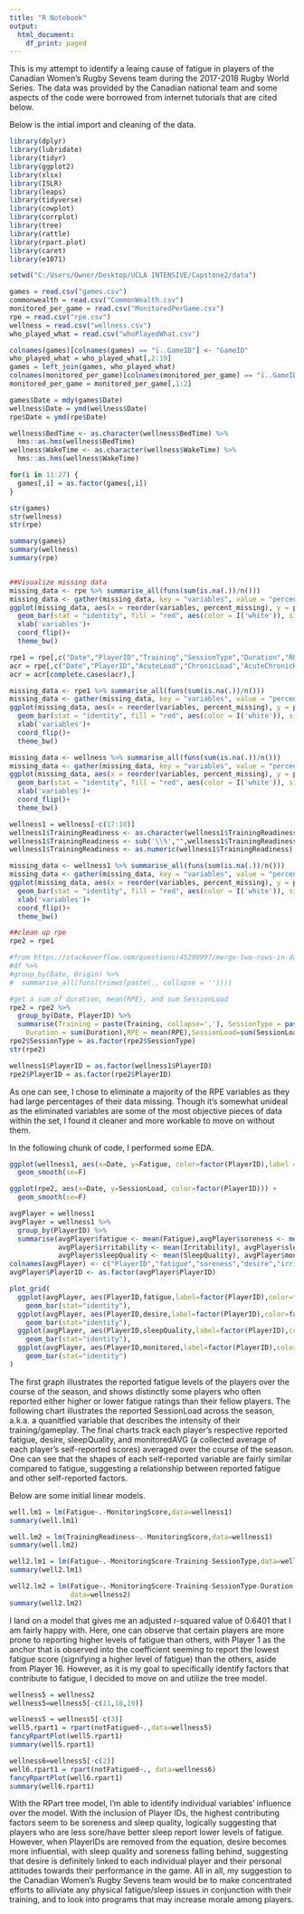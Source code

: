 ---
title: "R Notebook"
output:
  html_document:
    df_print: paged
---

This is my attempt to identify a leaing cause of fatigue in players of the Canadian Women's Rugby Sevens team during the 2017-2018 Rugby World Series. The data was provided by the Canadian national team and some aspects of the code were borrowed from internet tutorials that are cited below.

Below is the intial import and cleaning of the data.

```{r}
library(dplyr)
library(lubridate)
library(tidyr)
library(ggplot2)
library(xlsx)
library(ISLR)
library(leaps)
library(tidyverse)
library(cowplot)
library(corrplot)
library(tree)
library(rattle)
library(rpart.plot)
library(caret)
library(e1071)

setwd("C:/Users/Owner/Desktop/UCLA INTENSIVE/Capstone2/data")

games = read.csv("games.csv")
commonwealth = read.csv("CommonWealth.csv")
monitored_per_game = read.csv("MonitoredPerGame.csv")
rpe = read.csv("rpe.csv")
wellness = read.csv("wellness.csv")
who_played_what = read.csv("whoPlayedWhat.csv")

colnames(games)[colnames(games) == "ï..GameID"] <- "GameID"
who_played_what = who_played_what[,2:19]
games = left_join(games, who_played_what)
colnames(monitored_per_game)[colnames(monitored_per_game) == "ï..GameID"] <- "GameID"
monitored_per_game = monitored_per_game[,1:2]

games$Date = mdy(games$Date)
wellness$Date = ymd(wellness$Date)
rpe$Date = ymd(rpe$Date)

wellness$BedTime <- as.character(wellness$BedTime) %>%
  hms::as.hms(wellness$BedTime)
wellness$WakeTime <- as.character(wellness$WakeTime) %>%
  hms::as.hms(wellness$WakeTime)

for(i in 11:27) {
  games[,i] = as.factor(games[,i])
}

str(games)
str(wellness)
str(rpe)

summary(games)
summary(wellness)
summary(rpe)


##Visualize missing data
missing_data <- rpe %>% summarise_all(funs(sum(is.na(.))/n()))
missing_data <- gather(missing_data, key = "variables", value = "percent_missing")
ggplot(missing_data, aes(x = reorder(variables, percent_missing), y = percent_missing)) +
  geom_bar(stat = "identity", fill = "red", aes(color = I('white')), size = 0.3)+
  xlab('variables')+
  coord_flip()+ 
  theme_bw()

rpe1 = rpe[,c("Date","PlayerID","Training","SessionType","Duration","RPE","SessionLoad")]
acr = rpe[,c("Date","PlayerID","AcuteLoad","ChronicLoad","AcuteChronicRatio")]
acr = acr[complete.cases(acr),]

missing_data <- rpe1 %>% summarise_all(funs(sum(is.na(.))/n()))
missing_data <- gather(missing_data, key = "variables", value = "percent_missing")
ggplot(missing_data, aes(x = reorder(variables, percent_missing), y = percent_missing)) +
  geom_bar(stat = "identity", fill = "red", aes(color = I('white')), size = 0.3)+
  xlab('variables')+
  coord_flip()+ 
  theme_bw()

missing_data <- wellness %>% summarise_all(funs(sum(is.na(.))/n()))
missing_data <- gather(missing_data, key = "variables", value = "percent_missing")
ggplot(missing_data, aes(x = reorder(variables, percent_missing), y = percent_missing)) +
  geom_bar(stat = "identity", fill = "red", aes(color = I('white')), size = 0.3)+
  xlab('variables')+
  coord_flip()+ 
  theme_bw()

wellness1 = wellness[-c(17:18)]
wellness1$TrainingReadiness <- as.character(wellness1$TrainingReadiness)
wellness1$TrainingReadiness <- sub('\\%',"",wellness1$TrainingReadiness)
wellness1$TrainingReadiness <- as.numeric(wellness1$TrainingReadiness)

missing_data <- wellness1 %>% summarise_all(funs(sum(is.na(.))/n()))
missing_data <- gather(missing_data, key = "variables", value = "percent_missing")
ggplot(missing_data, aes(x = reorder(variables, percent_missing), y = percent_missing)) +
  geom_bar(stat = "identity", fill = "red", aes(color = I('white')), size = 0.3)+
  xlab('variables')+
  coord_flip()+ 
  theme_bw()

##clean up rpe
rpe2 = rpe1

#from https://stackoverflow.com/questions/45298997/merge-two-rows-in-data-frame
#df %>% 
#group_by(Date, Origin) %>% 
#  summarise_all(funs(trimws(paste(., collapse = ''))))

#get a sum of duration, mean(RPE), and sum SessionLoad
rpe2 = rpe2 %>% 
  group_by(Date, PlayerID) %>%
  summarise(Training = paste(Training, collapse=','), SessionType = paste(SessionType, collapse=', '),
    Duration = sum(Duration),RPE = mean(RPE),SessionLoad=sum(SessionLoad)) 
rpe2$SessionType = as.factor(rpe2$SessionType)
str(rpe2)

wellness1$PlayerID = as.factor(wellness1$PlayerID)
rpe2$PlayerID = as.factor(rpe2$PlayerID)
```

As one can see, I chose to eliminate a majority of the RPE variables as they had large percentages of their data missing. Though it's somewhat unideal as the eliminated variables are some of the most objective pieces of data within the set, I found it cleaner and more workable to move on without them.

In the following chunk of code, I performed some EDA.

```{r}
ggplot(wellness1, aes(x=Date, y=Fatigue, color=factor(PlayerID),label = factor(PlayerID))) +
  geom_smooth(se=F)

ggplot(rpe2, aes(x=Date, y=SessionLoad, color=factor(PlayerID))) +
  geom_smooth(se=F)

avgPlayer = wellness1
avgPlayer = wellness1 %>%
  group_by(PlayerID) %>%
  summarise(avgPlayer$fatigue <- mean(Fatigue),avgPlayer$soreness <- mean(Soreness), avgPlayer$desire <- mean(Desire),
            avgPlayer$irritability <- mean(Irritability), avgPlayer$sleepHours <- mean(SleepHours), 
            avgPlayer$sleepQuality <- mean(SleepQuality), avgPlayer$monitored <- mean(MonitoringScore))
colnames(avgPlayer) <- c("PlayerID","fatigue","soreness","desire","irritability","sleepHours","sleepQuality","monitored")
avgPlayer$PlayerID <- as.factor(avgPlayer$PlayerID)

plot_grid(
  ggplot(avgPlayer, aes(PlayerID,fatigue,label=factor(PlayerID),color=factor(PlayerID),fill=factor(PlayerID)))+
    geom_bar(stat="identity"),
  ggplot(avgPlayer, aes(PlayerID,desire,label=factor(PlayerID),color=factor(PlayerID),fill=factor(PlayerID)))+
    geom_bar(stat="identity"),
  ggplot(avgPlayer, aes(PlayerID,sleepQuality,label=factor(PlayerID),color=factor(PlayerID),fill=factor(PlayerID)))+
    geom_bar(stat="identity"),
  ggplot(avgPlayer, aes(PlayerID,monitored,label=factor(PlayerID),color=factor(PlayerID),fill=factor(PlayerID)))+
    geom_bar(stat="identity")
)
```

The first graph illustrates the reported fatigue levels of the players over the course of the season, and shows distinctly some players who often reported either higher or lower fatigue ratings than their fellow players. The following chart illustrates the reported SessionLoad across the season, a.k.a. a quanitfied variable that describes the intensity of their training/gameplay. The final charts track each player's respective reported fatigue, desire, sleepQuality, and monitoredAVG (a collected average of each player's self-reported scores) averaged over the course of the season. One can see that the shapes of each self-reported variable are fairly similar compared to fatigue, suggesting a relationship between reported fatigue and other self-reported factors.

Below are some initial linear models.

```{r}
well.lm1 = lm(Fatigue~.-MonitoringScore,data=wellness1)
summary(well.lm1)

well.lm2 = lm(TrainingReadiness~.-MonitoringScore,data=wellness1)
summary(well.lm2)

well2.lm1 = lm(Fatigue~.-MonitoringScore-Training-SessionType,data=wellness2)
summary(well2.lm1)

well2.lm2 = lm(Fatigue~.-MonitoringScore-Training-SessionType-Duration-RPE-WakeTime-Menstruation-TrainingReadiness,
               data=wellness2)
summary(well2.lm2)

```

I land on a model that gives me an adjusted r-squared value of 0.6401 that I am fairly happy with. Here, one can observe that certain players are more prone to reporting higher levels of fatigue than others, with Player 1 as the anchor that is observed into the coefficient seeming to report the lowest fatigue score (signifying a higher level of fatigue) than the others, aside from Player 16. However, as it is my goal to specifically identify factors that contribute to fatigue, I decided to move on and utilize the tree model.

```{r}
wellness5 = wellness2
wellness5=wellness5[-c(11,18,19)]

wellness5 = wellness5[-c(3)]
well5.rpart1 = rpart(notFatigued~.,data=wellness5)
fancyRpartPlot(well5.rpart1)
summary(well5.rpart1)

wellness6=wellness5[-c(2)]
well6.rpart1 = rpart(notFatigued~., data=wellness6)
fancyRpartPlot(well6.rpart1)
summary(well6.rpart1)
```

With the RPart tree model, I'm able to identify individual variables' influence over the model. With the inclusion of Player IDs, the highest contributing factors seem to be soreness and sleep quality, logically suggesting that players who are less sore/have better sleep report lower levels of fatigue. However, when PlayerIDs are removed from the equation, desire becomes more influential, with sleep quality and soreness falling behind, suggesting that desire is definitely linked to each individual player and their personal attitudes towards their performance in the game. All in all, my suggestion to the Canadian Women's Rugby Sevens team would be to make concentrated efforts to alliviate any physical fatigue/sleep issues in conjunction with their training, and to look into programs that may increase morale among players.
